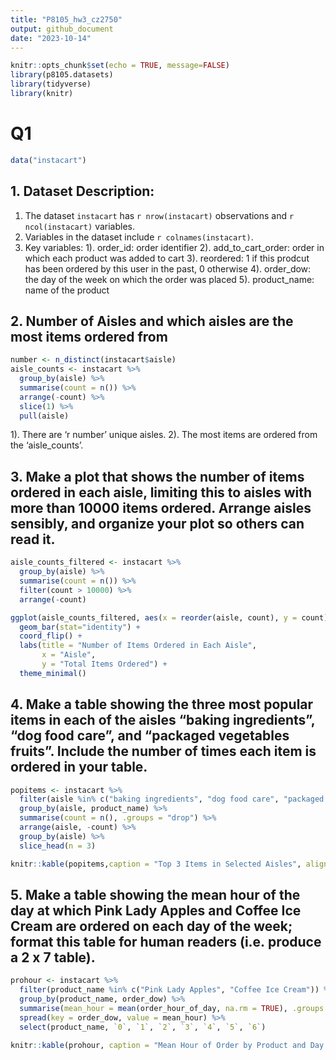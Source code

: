 ```yaml
---
title: "P8105_hw3_cz2750"
output: github_document
date: "2023-10-14"
---
```


```r
knitr::opts_chunk$set(echo = TRUE, message=FALSE) 
library(p8105.datasets)
library(tidyverse)
library(knitr)
```

# Q1

```r
data("instacart")
```


## 1. Dataset Description:
1. The dataset `instacart` has `r nrow(instacart)` observations and `r ncol(instacart)` variables.
2. Variables in the dataset include `r colnames(instacart)`.
3. Key variables:
  1). order_id: order identifier
  2). add_to_cart_order: order in which each product was added to cart
  3). reordered: 1 if this prodcut has been ordered by this user in the past, 0 otherwise
  4). order_dow: the day of the week on which the order was placed
  5). product_name: name of the product
  
## 2. Number of Aisles and which aisles are the most items ordered from
```r
number <- n_distinct(instacart$aisle)
aisle_counts <- instacart %>%
  group_by(aisle) %>%
  summarise(count = n()) %>%
  arrange(-count) %>%
  slice(1) %>%
  pull(aisle) 
```
1). There are 'r number' unique aisles.
2). The most items are ordered from the 'aisle_counts'.

## 3. Make a plot that shows the number of items ordered in each aisle, limiting this to aisles with more than 10000 items ordered. Arrange aisles sensibly, and organize your plot so others can read it.
```r
aisle_counts_filtered <- instacart %>%
  group_by(aisle) %>%
  summarise(count = n()) %>%
  filter(count > 10000) %>%
  arrange(-count)

ggplot(aisle_counts_filtered, aes(x = reorder(aisle, count), y = count)) +
  geom_bar(stat="identity") +
  coord_flip() + 
  labs(title = "Number of Items Ordered in Each Aisle",
       x = "Aisle",
       y = "Total Items Ordered") +
  theme_minimal()
```

## 4. Make a table showing the three most popular items in each of the aisles “baking ingredients”, “dog food care”, and “packaged vegetables fruits”. Include the number of times each item is ordered in your table.
```r
popitems <- instacart %>%
  filter(aisle %in% c("baking ingredients", "dog food care", "packaged vegetables fruits")) %>%
  group_by(aisle, product_name) %>%
  summarise(count = n(), .groups = "drop") %>%
  arrange(aisle, -count) %>%
  group_by(aisle) %>%
  slice_head(n = 3)

knitr::kable(popitems,caption = "Top 3 Items in Selected Aisles", align = c('l', 'l', 'r'))
```
## 5. Make a table showing the mean hour of the day at which Pink Lady Apples and Coffee Ice Cream are ordered on each day of the week; format this table for human readers (i.e. produce a 2 x 7 table).
```r
prohour <- instacart %>%
  filter(product_name %in% c("Pink Lady Apples", "Coffee Ice Cream")) %>%
  group_by(product_name, order_dow) %>%
  summarise(mean_hour = mean(order_hour_of_day, na.rm = TRUE), .groups = "drop") %>%
  spread(key = order_dow, value = mean_hour) %>%
  select(product_name, `0`, `1`, `2`, `3`, `4`, `5`, `6`) 

knitr::kable(prohour, caption = "Mean Hour of Order by Product and Day of the Week", digits = 2)
```
